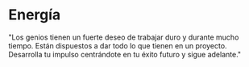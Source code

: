 # Energía

<Trait number='1' name='Energía' language='es'>
  "Los genios tienen un fuerte deseo de trabajar duro y durante mucho tiempo.
  Están dispuestos a dar todo lo que tienen en un proyecto. Desarrolla tu
  impulso centrándote en tu éxito futuro y sigue adelante."
</Trait>
